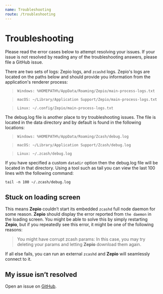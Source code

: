 ```yaml
---
name: Troubleshooting
route: /troubleshooting
---
```


# Troubleshooting

Please read the error cases below to attempt resolving your issues. If your issue is not resolved by reading any of the troubleshooting answers, please file a GitHub issue.

There are two sets of logs: Zepio logs, and `zcashd` logs. Zepio's logs are located on the paths below and should provide you information from the application's renderer process:

> `Windows: %HOMEPATH%/AppData/Roaming/Zepio/main-process-logs.txt`

> `macOS: ~/Library/Application Support/Zepio/main-process-logs.txt`

> `Linux: ~/.config/Zepio/main-process-logs.txt`

The debug.log file is another place to try troubleshooting issues. The file is located in the data directory and by default is found in the following locations:

> `Windows: %HOMEPATH%/AppData/Roaming/Zcash/debug.log`

> `macOS: ~/Library/Application Support/Zcash/debug.log`

> `Linux: ~/.zcash/debug.log`

If you have specified a custom `datadir` option then the debug.log file will be located in that directory. Using a tool such as tail you can view the last 100 lines with the following command:

`tail -n 100 ~/.zcash/debug.log`

## Stuck on loading screen

This means **Zepio** couldn’t start its embedded `zcashd` full node daemon for some reason. **Zepio** should display the error reported from `the daemon` in the loading screen. You might be able to solve this by simply restarting **Zepio**, but if you repeatedly see this error, it might be one of the following reasons:

> You might have corrupt zcash params: In this case, you may try deleting your params and letting **Zepio** download them again.

If all else fails, you can run an external `zcashd` and **Zepio** will seamlessly connect to it.

## My issue isn’t resolved

Open an issue on [GitHub](https://github.com/ZcashFoundation/zepio/issues).

